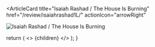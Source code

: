 <ArticleCard
  title="Isaiah Rashad / The House Is Burning"
  href="/review/isaiahrashad1L/"
  actionIcon="arrowRight"
>

![Isaiah Rashad / The House Is Burning](../../images/cd/isaiahrashad1L.jpg)

</ArticleCard>

  return (
    <>
      {children}
    </>
  );
}